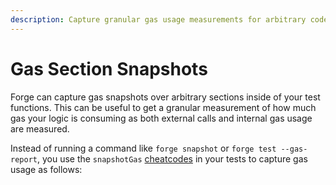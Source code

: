 ```yaml
---
description: Capture granular gas usage measurements for arbitrary code sections using snapshotGas cheatcodes in tests.
---
```



# Gas Section Snapshots

Forge can capture gas snapshots over arbitrary sections inside of your test functions. This can be useful to get a granular measurement of how much gas your logic is consuming as both external calls and internal gas usage are measured.

Instead of running a command like `forge snapshot` or `forge test --gas-report`, you use the `snapshotGas` [cheatcodes](/reference/cheatcodes/gas-snapshots) in your tests to capture gas usage as follows:

<GasSnapshots />
